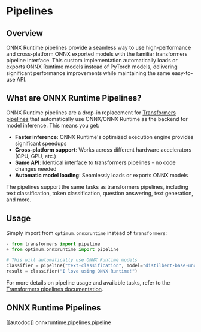 <!--Copyright 2025 The HuggingFace Team. All rights reserved.

Licensed under the Apache License, Version 2.0 (the "License"); you may not use this file except in compliance with
the License. You may obtain a copy of the License at

http://www.apache.org/licenses/LICENSE-2.0

Unless required by applicable law or agreed to in writing, software distributed under the License is distributed on
an "AS IS" BASIS, WITHOUT WARRANTIES OR CONDITIONS OF ANY KIND, either express or implied. See the License for the
specific language governing permissions and limitations under the License.
-->

# Pipelines

## Overview

ONNX Runtime pipelines provide a seamless way to use high-performance and cross-platform ONNX exported models with the familiar transformers pipeline interface. 
This custom implementation automatically loads or exports ONNX Runtime models instead of PyTorch models, delivering significant performance improvements while maintaining the same easy-to-use API.

## What are ONNX Runtime Pipelines?

ONNX Runtime pipelines are a drop-in replacement for [Transformers pipelines](https://huggingface.co/docs/transformers/en/main_classes/pipelines) that automatically use ONNX/ONNX Runtime as the backend for model inference. 
This means you get:

- **Faster inference**: ONNX Runtime's optimized execution engine provides significant speedups
- **Cross-platform support**: Works across different hardware accelerators (CPU, GPU, etc.)
- **Same API**: Identical interface to transformers pipelines - no code changes needed
- **Automatic model loading**: Seamlessly loads or exports ONNX models

The pipelines support the same tasks as transformers pipelines, including text classification, token classification, question answering, text generation, and more.

## Usage

Simply import from `optimum.onnxruntime` instead of `transformers`:

```python
- from transformers import pipeline
+ from optimum.onnxruntime import pipeline

# This will automatically use ONNX Runtime models
classifier = pipeline("text-classification", model="distilbert-base-uncased")
result = classifier("I love using ONNX Runtime!")
```

For more details on pipeline usage and available tasks, refer to the [Transformers pipelines documentation](https://huggingface.co/docs/transformers/en/main_classes/pipelines).

## ONNX Runtime Pipelines

[[autodoc]] onnxruntime.pipelines.pipeline
